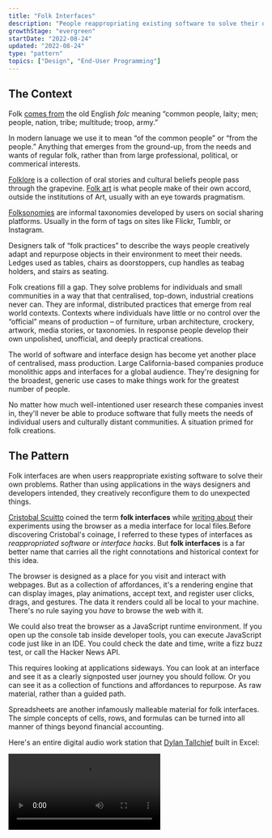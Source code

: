 ```yaml
---
title: "Folk Interfaces"
description: "People reappropriating existing software to solve their own unique problems"
growthStage: "evergreen"
startDate: "2022-08-24"
updated: "2022-08-24"
type: "pattern"
topics: ["Design", "End-User Programming"]
---
```



<h2 className="micro">The Context</h2>

Folk [comes from](https://www.etymonline.com/word/folk) the old English _folc_ meaning “common people, laity; men; people, nation, tribe; multitude; troop, army.”

In modern lanuage we use it to mean “of the common people” or “from the people.” Anything that emerges from the ground-up, from the needs and wants of regular folk, rather than from large professional, political, or commerical interests.

[Folklore](https://en.wikipedia.org/wiki/Folklore) is a collection of oral stories and cultural beliefs people pass through the grapevine. [Folk art](https://en.wikipedia.org/wiki/Folklore) is what people make of their own accord, outside the institutions of Art, usually with an eye towards pragmatism.

<GridColumns alignItems="top" maxWidth="1300px" margin="0 auto var(--space-l)">
	<RemoteImage
		width="652px"
		height="423px"
		src="https://live.staticflickr.com/65535/52280519722_438824494b_k.jpg"
		alt="Finnish folkart figurines"
		sourceUrl="https://www.flickr.com/photos/altfelix11/52280519722/in/pool-figgjonymollebjornwinbladarabia/"
		sourceTitle="Flickr"
		showalt
	/>
	<BasicImage
		width="583px"
		height="423px"
		src="/images/posts/folk-interfaces/folkart2-squashed_l8tts2.jpg"
		alt="Czechoslovak folkart matchbox covers"
		sourceUrl="https://www.flickr.com/photos/maraid/"
		sourceTitle="Flickr"
		showalt
	/>
</GridColumns>

[Folksonomies](https://en.wikipedia.org/wiki/Folksonomy) are informal taxonomies developed by users on social sharing platforms. Usually in the form of tags on sites like Flickr, Tumblr, or Instagram.

Designers talk of “folk practices” to describe the ways people creatively adapt and repurpose objects in their environment to meet their needs. Ledges used as tables, chairs as doorstoppers, cup handles as teabag holders, and stairs as seating.

<GridColumns alignItems="top" maxWidth="1000px" margin="0 auto var(--space-l)">
	<RemoteImage
		src="https://live.staticflickr.com/1082/3170374666_e5824aab25_k.jpg"
		alt="An impromtu table"
		sourceUrl="https://www.flickr.com/photos/withassociates/3170374666/"
		sourceTitle="Flickr"
		showalt
	/>
	<RemoteImage
		src="https://live.staticflickr.com/1072/526683840_718062e25a_z.jpg"
		alt="An impromtu cup holder"
		sourceUrl="https://www.flickr.com/photos/whenitwas/526683840/"
		sourceTitle="Flickr"
		showalt
	/>
</GridColumns>

Folk creations fill a gap. They solve problems for individuals and small communities in a way that that centralised, top-down, industrial creations never can. They are informal, distributed practices that emerge from real world contexts. Contexts where individuals have little or no control over the “official” means of production – of furniture, urban architecture, crockery, artwork, media stories, or taxonomies. In response people develop their own unpolished, unofficial, and deeply practical creations.

The world of software and interface design has become yet another place of centralised, mass production. Large California-based companies produce monolithic apps and interfaces for a global audience. They're designing for the broadest, generic use cases to make things work for the greatest number of people.

No matter how much well-intentioned user research these companies invest in, they'll never be able to produce software that fully meets the needs of individual users and culturally distant communities. A situation primed for folk creations.

<Spacer size="small" />

<h2 className="micro">The Pattern</h2>

Folk interfaces are when users reappropriate existing software to solve their own problems. Rather than using applications in the ways designers and developers intended, they creatively reconfigure them to do unexpected things.

[Cristobal Scuitto](https://cristobal.space/) coined the term **folk interfaces** while [writing about](https://cristobal.space/writing/folk) their experiments using the browser as a media interface for local files.<Footnote idName={1}>Before discovering Cristobal's coinage, I referred to these types of interfaces as _reappropriated software_ or _interface hacks_. But **folk interfaces** is a far better name that carries all the right connotations and historical context for this idea.</Footnote>

<BasicImage
	framed
	width="800"
	src="/images/posts/folk-interfaces/cristobal_vvbmex.jpg"
	alt="Cristobal's browser-as-media-interface"
	showalt
/>

The browser is designed as a place for you visit and interact with webpages. But as a collection of affordances, it's a rendering engine that can display images, play animations, accept text, and register user clicks, drags, and gestures. The data it renders could all be local to your machine. There's no rule saying you _have_ to browse the web with it.

We could also treat the browser as a JavaScript runtime environment. If you open up the console tab inside developer tools, you can execute JavaScript code just like in an IDE. You could check the date and time, write a fizz buzz test, or call the Hacker News API.

<BasicImage
	margin="0.5rem auto 3rem"
	width="1100px"
	src="/images/posts/folk-interfaces/browserja-squish_zkfsbo.jpg"
	alt="Using the built-in browser console as a JavaScript runtime environment"
	showalt
/>

This requires looking at applications sideways. You can look at an interface and see it as a clearly signposted user journey you should follow. Or you can see it as a collection of functions and affordances to repurpose. As raw material, rather than a guided path.

Spreadsheets are another infamously malleable material for folk interfaces. The simple concepts of cells, rows, and formulas can be turned into all manner of things beyond financial accounting.

Here's an entire digital audio work station that [Dylan Tallchief](https://www.youtube.com/channel/UCIu2Fj4x_VMn2dgSB1bFyQA) built in Excel:

<Video src="https://www.youtube.com/embed/RFdCM2kHL64" />

<Spacer size="medium" />

Spreadsheet art is another reappropriation of the interface. People make elaborate pixel art images by colouring in the cells.

<BasicImage
	framed
	margin="1rem auto"
	width="800px"
	src="/images/posts/folk-interfaces/sheetart1_sqlxek.png"
	alt="The manga character Conan Edogawa created in Microsoft Excel"
	showalt
	sourceUrl="https://www.deviantart.com/reijr/art/microsoft-excel-conan-edogawa-777087209"
	sourceTitle="reijr"
/>

<BasicImage
	framed
	margin="2rem auto 3rem"
	width="800px"
	src="/images/posts/folk-interfaces/sheetart2_gjavhv.jpg"
	alt="Nyan Cat art created in Microsoft Excel"
	showalt
	sourceUrl="https://www.deviantart.com/oscarit07/art/Nyan-Cat-in-Microsoft-Excel-262768148"
	sourceTitle="Oscarit07"
/>

Here's a [character dashboard](https://docs.google.com/spreadsheets/d/1qw3DMBK4OgF0jai8GDRtKKXZ8oZmzwwO8phXRD5nC1k/edit?usp=sharing) designed to faciliate a session of the role-playing game Dungeons and Dragons, entirely built in Google Sheets:

<BasicImage
	framed
	width="1200px"
	src="/images/posts/folk-interfaces/dnd_f5dsmh.jpg"
	alt="A D&D character sheet built in Google Sheets"
/>

None of these uses cases could have been predicted or catered for by the Microsoft Excel product team. They're pure folk creations.

Historically, the term “folk” was used when [talking about the rural poor](https://en.wikipedia.org/wiki/Folklore#CITEREFDundes1969:~:text=The%20folk%20of%20the%2019th%20century%2C%20the%20social%20group%20identified%20in%20the%20original%20term%20%22folklore%22%2C%20was%20characterized%20by%20being%20rural%2C%20illiterate%20and%20poor) and illiterate peasants. It's fitting that folk practices in software are often developed by people illiterate in programming. Without access to formal programming skills, they use what they have to make things work. In ways that demonstrate profound creativity and logical problem-solving.

This scavenging in the SaaS landscape is how people express agency and control in a computing environment that limits who has access to programmatic power. Only professional programmers and designers get to decide what buttons go on the interface, what features get prioritised, and what affordances users have access to. Subverting that dynamic is the only way people can get their needs met with the computational tools they have at hand.

Software isn't the first discipline to struggle with this power dynamic between professionals and everyday people. Architecture and product design have been at it for centuries.

[Victor Papanek](https://en.wikipedia.org/wiki/Victor_Papanek) is a widely venerated designer who developed the “design for the real world” philosophy in the 1970's. He advocated for an approach that moved away from aesthetics and toward solving practical problems for people with found, local materials. His most infamous design was the 'tin can radio' that could pick up a one-way signal in rural areas – enough to get a news broadcast. It could be made out of a single tin can, some copper wire, a rusty nail, and any available fuel source, for a total of 9 cents in production costs.

<BasicImage
	margin="0.5rem auto 2rem"
	width="800px"
	src="/images/posts/folk-interfaces/papnek_iqudqq.jpg"
	alt="Victor Papnek's tin can radio"
	showalt
/>

The Japanese philosophy of [Mingei](https://en.wikipedia.org/wiki/Mingei) was another movement we should heed. Developed in the 1920's, it championed the beauty of everyday items made by “nameless craftsmen” with traditional techniques and local materials. This pushed against the prevailing cultural trends of moderinism that valued “high art” made by famous artists.

It's unclear what the full range of local materials and traditional techniques of interface design and programming are yet. Perhaps its simply spreadsheets, browsers, and more accessible [end-user programming](https://en.wikipedia.org/wiki/End-user_development) tools. We should be on the lookout for others. Giving people the raw materials to solve their own problems is the folkiest way forward.

<Spacer size="small" />

<h2 className="micro">Bonus Content</h2>

In the spirit of reimagining interfaces, please enjoy this collection of “folk art interfaces” dreamed up by [Midjourney](https://www.midjourney.com/). Such vibes.

<GridColumns maxWidth="1000px" gridGap="2.75rem">
	<BasicImage src="/images/posts/folk-interfaces/folk5_xldfr5.jpg" alt="" />
	<BasicImage src="/images/posts/folk-interfaces/folk4_l18nmf.jpg" alt="" />
	<BasicImage src="/images/posts/folk-interfaces/folk2-4_rekprv.jpg" alt="" />
	<BasicImage src="/images/posts/folk-interfaces/folk7_k7wytx.jpg" alt="" />
	<BasicImage src="/images/posts/folk-interfaces/folk2-3_hq75yi.jpg" alt="" />
	<BasicImage src="/images/posts/folk-interfaces/folk2-1_sfuul0.jpg" alt="" />
</GridColumns>

<References>
	<ReferencesLink
		title="Folk (Browser) Interfaces"
		href="https://cristobal.space/writing/folk"
		author="Cristobal Scuitto"
	/>
	<ReferencesLink
		title="Painting the Tin Can – On Victor Papanek"
		href="https://medium.com/@alexanderjcat/painting-the-tin-can-485964ddb44"
		author="Alex Catanese"
	/>
	<ReferencesLink
		title="Design for the Real World"
		href="https://www.google.co.uk/books/edition/Design_for_the_Real_World/7tedwwEACAAJ?hl=en"
		author="Victor Papanek"
	/>
	<ReferencesLink
		title="The Beauty of Everyday Things (on Mingei)"
		href="https://www.google.co.uk/books/edition/The_Beauty_of_Everyday_Things/BIRbDwAAQBAJ?hl=en&gbpv=0"
		author="Soetsu Yanagi"
	/>
	<ReferencesLink
		title="End-user Programming"
		href="https://www.inkandswitch.com/end-user-programming/"
		author="Szynmon Kaliski & Adam Wiggins"
	/>
	<ReferencesLink
		title="Mingei – Wikipedia"
		href="https://en.wikipedia.org/wiki/Mingei"
	/>
	<ReferencesLink
		title="End-user Development – Wikipedia"
		href="https://en.wikipedia.org/wiki/End-user_development"
	/>
</References>
